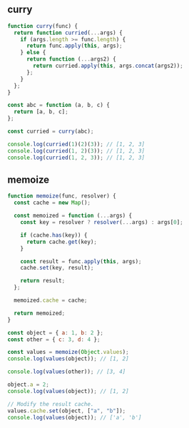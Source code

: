
## curry

```js
function curry(func) {
  return function curried(...args) {
    if (args.length >= func.length) {
      return func.apply(this, args);
    } else {
      return function (...args2) {
        return curried.apply(this, args.concat(args2));
      };
    }
  };
}

const abc = function (a, b, c) {
  return [a, b, c];
};

const curried = curry(abc);

console.log(curried(1)(2)(3)); // [1, 2, 3]
console.log(curried(1, 2)(3)); // [1, 2, 3]
console.log(curried(1, 2, 3)); // [1, 2, 3]
```

## memoize

```js
function memoize(func, resolver) {
  const cache = new Map();

  const memoized = function (...args) {
    const key = resolver ? resolver(...args) : args[0];

    if (cache.has(key)) {
      return cache.get(key);
    }

    const result = func.apply(this, args);
    cache.set(key, result);

    return result;
  };

  memoized.cache = cache;

  return memoized;
}

const object = { a: 1, b: 2 };
const other = { c: 3, d: 4 };

const values = memoize(Object.values);
console.log(values(object)); // [1, 2]

console.log(values(other)); // [3, 4]

object.a = 2;
console.log(values(object)); // [1, 2]

// Modify the result cache.
values.cache.set(object, ["a", "b"]);
console.log(values(object)); // ['a', 'b']
```

